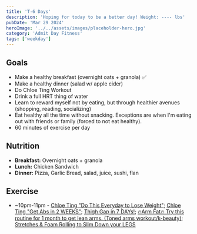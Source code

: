 ```yaml
---
title: 'T-6 Days'
description: 'Hoping for today to be a better day! Weight: ---- lbs'
pubDate: 'Mar 29 2024'
heroImage: '../../assets/images/placeholder-hero.jpg'
category: 'Admit Day Fitness'
tags: ['weekday']
---
```


## Goals

- Make a healthy breakfast (overnight oats + granola) ✅
- Make a healthy dinner (salad w/ apple cider)
- Do Chloe Ting Workout
- Drink a full HRT thing of water
- Learn to reward myself not by eating, but through healthier avenues (shopping, reading, socializing)
- Eat healthy all the time without snacking. Exceptions are when I'm eating out with friends or family (forced to not eat healthy).
- 60 minutes of exercise per day

## Nutrition

- **Breakfast:** Overnight oats + granola
- **Lunch:** Chicken Sandwich
- **Dinner:** Pizza, Garlic Bread, salad, juice, sushi, flan

## Exercise

- ~10pm-11pm - [Chloe Ting "Do This Everyday to Lose Weight"](https://www.youtube.com/watch?v=2MoGxae-zyo); [Chloe Ting "Get Abs in 2 WEEKS"](https://www.youtube.com/watch?v=2pLT-olgUJs); [Thigh Gap in 7 DAYs!](https://www.youtube.com/watch?v=cgLwA4_VTMc); [🔥Arm Fat🔥 Try this routine for 1 month to get lean arms. (Toned arms workout/k-beauty)](https://www.youtube.com/watch?v=T-bVqdhqW2U); [Stretches & Foam Rolling to Slim Down your LEGS](https://www.youtube.com/watch?v=zF7LFDfKEGY)

